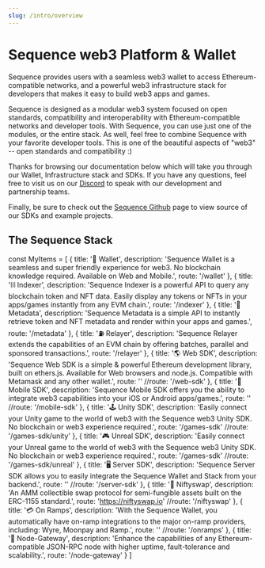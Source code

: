```yaml
---
slug: /intro/overview
---
```


# Sequence web3 Platform  & Wallet

Sequence provides users with a seamless web3 wallet to access Ethereum-compatible networks, and a powerful web3 infrastructure stack
for developers that makes it easy to build web3 apps and games.

Sequence is designed as a modular web3 system focused on open standards, compatibility and interoperability with Ethereum-compatible networks
and developer tools. With Sequence, you can use just one of the modules, or the entire stack. As well, feel free to combine
Sequence with your favorite developer tools. This is one of the beautiful aspects of "web3" -- open standards and
compatibility :)

Thanks for browsing our documentation below which will take you through our Wallet, Infrastructure stack and SDKs. If you have
any questions, feel free to visit us on our [Discord](https://discord.gg/sequence) to speak with our development and partnership teams.

Finally, be sure to check out the [Sequence Github](https://github.com/0xsequence) page to view source of our SDKs and example projects.


## The Sequence Stack

const MyItems = [
  {
    title: '👤 Wallet',
    description: 'Sequence Wallet is a seamless and super friendly experience for web3. No blockchain knowledge required. Available on Web and Mobile.',
    route: '/wallet'
  },
  {
    title: '⛓️ Indexer',
    description: 'Sequence Indexer is a powerful API to query any blockchain token and NFT data. Easily display any tokens or NFTs in your apps/games instantly from any EVM chain.',
    route: '/indexer'
  },
  {
    title: '🦄 Metadata',
    description: 'Sequence Metadata is a simple API to instantly retrieve token and NFT metadata and render within your apps and games.',
    route: '/metadata'
  },
  {
    title: '⛽ Relayer',
    description: 'Sequence Relayer extends the capabilities of an EVM chain by offering batches, parallel and sponsored transactions.',
    route: '/relayer'
  },
  {
    title: '🌎 Web SDK',
    description: 'Sequence Web SDK is a simple & powerful Ethereum development library, built on ethers.js. Available for Web browsers and node.js. Compatible with Metamask and any other wallet.',
    route: ''
    //route: '/web-sdk'
  },
  {
    title: '📱 Mobile SDK',
    description: 'Sequence Mobile SDK offers you the ability to integrate web3 capabilities into your iOS or Android apps/games.',
    route: ''
    //route: '/mobile-sdk'
  },
  {
    title: '🕹 Unity SDK',
    description: 'Easily connect your Unity game to the world of web3 with the Sequence web3 Unity SDK. No blockchain or web3 experience required.',
    route: '/games-sdk'
    //route: '/games-sdk/unity'
  },
  {
    title: '🎮 Unreal SDK',
    description: 'Easily connect your Unreal game to the world of web3 with the Sequence web3 Unity SDK. No blockchain or web3 experience required.',
    route: '/games-sdk'
    //route: '/games-sdk/unreal'
  },
  {
    title: '🖥 Server SDK',
    description: 'Sequence Server SDK allows you to easily integrate the Sequence Wallet and Stack from your backend.',
    route: ''
    //route: '/server-sdk'
  },
  {
    title: '🌠 Niftyswap',
    description: 'An AMM collectible swap protocol for semi-fungible assets built on the ERC-1155 standard.',
    route: 'https://niftyswap.io'
    //route: '/niftyswap'
  },
  {
    title: '💳 On Ramps',
    description: 'With the Sequence Wallet, you automatically have on-ramp integrations to the major on-ramp providers, including: Wyre, Moonpay and Ramp.',
    route: ''
    //route: '/onramps'
  },
  {
    title: '🌉 Node-Gateway',
    description: 'Enhance the capabilities of any Ethereum-compatible JSON-RPC node with higher uptime, fault-tolerance and scalability.',
    route: '/node-gateway'
  }
]

<Cards cards={MyItems} />
